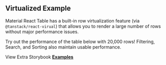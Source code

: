 
<Head>
  <title>Material React Table Docs - Virtualized Example</title>
  <meta
    name="description"
    content="An example of a Material React Table with virtualization enabled to achieve higher performance when rendering large data sets"
  />
</Head>

## Virtualized Example

Material React Table has a built-in row virtualization feature (via `@tanstack/react-virual`) that allows you to render a large number of rows without major performance issues.

Try out the performance of the table below with 20,000 rows! Filtering, Search, and Sorting also maintain usable performance.

<Example />

View Extra Storybook **[Examples](https://www.material-react-table.dev/?path=/story/features-virtualization--enable-row-virtualization)**
